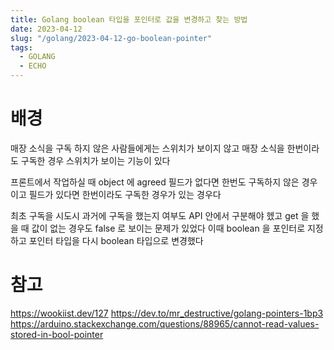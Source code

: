 ```yaml
---
title: Golang boolean 타입을 포인터로 값을 변경하고 찾는 방법
date: 2023-04-12
slug: "/golang/2023-04-12-go-boolean-pointer"
tags:
  - GOLANG
  - ECHO
---
```



# 배경
매장 소식을 구독 하지 않은 사람들에게는 스위치가 보이지 않고
매장 소식을 한번이라도 구독한 경우 스위치가 보이는 기능이 있다

프론트에서 작업하실 때 object 에 agreed 필드가 없다면 한번도 구독하지 않은 경우 이고
필드가 있다면 한번이라도 구독한 경우가 있는 경우다

최초 구독을 시도시
과거에 구독을 했는지 여부도 API 안에서 구분해야 헸고
get 을 했을 때 값이 없는 경우도 false 로 보이는 문제가 있었다
이때 boolean 을 포인터로 지정하고
포인터 타입을 다시 boolean 타입으로 변경했다


# 참고

https://wookiist.dev/127
https://dev.to/mr_destructive/golang-pointers-1bp3
https://arduino.stackexchange.com/questions/88965/cannot-read-values-stored-in-bool-pointer